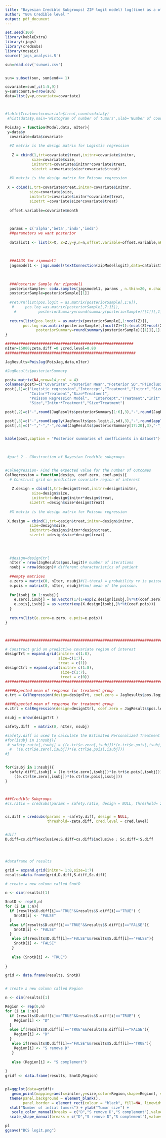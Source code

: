---
title: "Bayesian Credible Subgroups( ZIP logit model) log(time) as a offset"
author: "80% Credible level "
output: pdf_document
---


```{r,echo=FALSE,message=FALSE,warning=FALSE}
set.seed(100)
library(kableExtra)
library(rjags)
library(credsubs)
library(mosaic)
source('jags_analysis.R')

sun=read.csv('sunwei.csv')


sun= subset(sun, sun$end== 1)

covariate=sun[,c(1:5,9)]
y=sun$count;n=nrow(sun)
data=list(y=y,covariate=covariate)



#table(Treatment=covariate$treat,counts=data$y)
 #hist(data$y,main='Histogram of number of tumors',xlab='Number of counts')
```


```{r,echo=FALSE}
PoisJag = function(Model,data, nIter){
 y=data$y
  covariate=data$covariate
  
  #Z matrix is the design matrix for Logistic regression
  
   Z = cbind(1,trt=covariate$treat,initnr=covariate$initnr,
            size=covariate$size,
            initnrtrt=covariate$initnr*covariate$treat,
            sizetrt =covariate$size*covariate$treat)
   
  #X matrix is the design matrix for Poisson regression
   
 X = cbind(1,trt=covariate$treat,initnr=covariate$initnr,
           size=covariate$size,
           initnrtrt=covariate$initnr*covariate$treat,
           sizetrt =covariate$size*covariate$treat)
 
  offset.variable=covariate$month
  
  

  params = c('alpha','beta','indx','indz')
  ##parameters we want posterior 
  
  datalist1 <- list(X=X, Z=Z,y=y,n=n,offset.variable=offset.variable,nKx=ncol(X),nKz=ncol(Z),Kp=2,Kz=2)
  
 
  
  ###JAGS for zipmodel1
  jagsmodel1 <- jags.model(textConnection(zipModellogit),data=datalist1,quiet=TRUE)
  
  
  
  ###Posterior Sample for zipmodel1
  posteriorSample<- coda.samples(jagsmodel1, params , n.thin=20, n.chains=3,n.burnin=500, n.iter=nIter, progress.bar='none')
  posteriorSample=posteriorSample[[1]]
  
  #return(list(pos.logit = as.matrix(posteriorSample[,1:6]),
   #     pos.log =as.matrix(posteriorSample[,7:13]),
    #          posteriorSummary=round(summary(posteriorSample)[[1]][,1],4)))
  
  return(list(pos.logit = as.matrix(posteriorSample[,1:ncol(Z)]),
        pos.log =as.matrix(posteriorSample[,(ncol(Z)+1):(ncol(Z)+ncol(X))]),
              posteriorSummary=round(summary(posteriorSample)[[1]][,1],4)))
}
```  

```{r,echo=FALSE}
##########################################################
nIter=15000;zeta.diff =0 ;cred.level=0.80
###########################################################

JagResults=PoisJag(PoisJag,data,nIter)

#JagResults$posteriorSummary
```



```{r,echo=FALSE}
post= matrix(NA,nrow=14,ncol = 4)
colnames(post)=c("Covariate","Posterior Mean","Posterior SD","P(Inclusion)")
post[,1]=c("Logistic regression","Intercept","Treatment","Initnr","Size",
           "Initnr*Treatment","Size*Treatment", 
           "Poisson Regression Model",  "Intercept","Treatment","Init",
           "Size","Initnr*Treatment","Size*Treatment")

post[,2]=c("-",round(JagResults$posteriorSummary[1:6],3),"-",round(JagResults$posteriorSummary[7:12],3))

post[,3]=c("-",round(apply(JagResults$pos.logit,2,sd),3),"-",round(apply(JagResults$pos.log,2,sd),3))
post[,4]=c("-","-","-",round(JagResults$posteriorSummary[17:20],3),"-","-","-",round(JagResults$posteriorSummary[13:16],3))


kable(post,caption = "Posterior summaries of coefficients in dataset")
 
 
```



```{r,echo=FALSE}
 #part 2 - COnstruction of Bayesian Credible subgroups


#CalRegression- Find the expected value for the number of outcomes
CalRegression = function(design, coef.zero, coef.pois){
  # Construct grid on predictive covariate region of interest
  
   Z.design = cbind(1,trt=design$treat,initnr=design$initnr,
            size=design$size,
            initnrtrt=design$initnr*design$treat,
           sizetrt =design$size*design$treat)
   
  #X matrix is the design matrix for Poisson regression
   
 X.design = cbind(1,trt=design$treat,initnr=design$initnr,
           size=design$size,
           initnrtrt=design$initnr*design$treat,
           sizetrt =design$size*design$treat)
 
   
  
  
  #design=designCtrl
  nIter = nrow(JagResults$pos.logit)# number of iterations
  nsubj = nrow(design)# different characteristics of patient
  
  ##empty matrices
  e.zero = matrix(0, nIter, nsubj)#(1-theta) = probability rv is poisson
  e.pois = matrix(0, nIter, nsubj)#(mu) mean of the poisson.
  
  for(isubj in 1:nsubj){
    e.zero[,isubj] = as.vector(1/(1+exp(Z.design[isubj,]%*%t(coef.zero))))
    e.pois[,isubj] = as.vector(exp(X.design[isubj,]%*%t(coef.pois)))
  }
  
  return(list(e.zero=e.zero, e.pois=e.pois))
}



###################################################################################

# Construct grid on predictive covariate region of interest
designTrt = expand.grid(initnr= c(1:8),
                        size=c(1:7),
                        treat = c(1))
designCtrl = expand.grid(initnr= c(1:8),
                         size=c(1:7),
                         treat = c(0))
###############################################################################

####Expected mean of response for treatment group
e.trt = CalRegression(design=designTrt, coef.zero = JagResults$pos.logit, coef.pois=JagResults$pos.log)

####Expected mean of response for treatment group
e.ctrl = CalRegression(design=designCtrl, coef.zero = JagResults$pos.logit,  coef.pois=JagResults$pos.log)

nsubj = nrow(designTrt )

safety.diff  = matrix(0, nIter, nsubj)

#safety.diff is used to calculate the Estimated Personalized Treatment Effect.
#for(isubj in 1:nsubj){
 # safety.ratio[,isubj] = ((e.trt$e.zero[,isubj])*(e.trt$e.pois[,isubj]))/
  #  ((e.ctrl$e.zero[,isubj])*(e.ctrl$e.pois[,isubj]))
#}


for(isubj in 1:nsubj){
  safety.diff[,isubj] = ((e.trt$e.zero[,isubj])*(e.trt$e.pois[,isubj]))-
    ((e.ctrl$e.zero[,isubj])*(e.ctrl$e.pois[,isubj]))
}



###Credible Subgroups
#cs.ratio = credsubs(params = safety.ratio, design = NULL, threshold= zeta.ratio, cred.level = cred.level)


cs.diff = credsubs(params = -safety.diff, design = NULL,
                   threshold=-zeta.diff, cred.level = cred.level)


#diff
D.diff=cs.diff$exclusive;S.diff=cs.diff$inclusive ; Sc.diff=!S.diff





```

```{r,echo=FALSE}
#dataframe of results

grid = expand.grid(initnr= 1:8,size=1:7)
results=data.frame(grid,D.diff,S.diff,Sc.diff)

# create a new column called SnotD

n <- dim(results)[1]

SnotD <- rep(0,n)
for (i in 1:n){
  if (results$D.diff[i]=="TRUE"&&results$S.diff[i]=="TRUE") {
    SnotD[i] <- "FALSE"
  }
  else if(results$D.diff[i]=="TRUE"&&results$S.diff[i]=="FALSE"){
    SnotD[i] <- "FALSE"
  }
   else if(results$D.diff[i]=="FALSE"&&results$S.diff[i]=="FALSE"){
    SnotD[i] <- "FALSE"
   }
  
   else (SnotD[i] <- "TRUE")
  
}

grid <- data.frame(results, SnotD)


# create a new column called Region

n <- dim(results)[1]

Region <- rep(0,n)
for (i in 1:n){
  if (results$D.diff[i]=="TRUE"&&results$S.diff[i]=="TRUE") {
    Region[i] <- "D"
  }
  else if(results$D.diff[i]=="TRUE"&&results$S.diff[i]=="FALSE"){
    Region[i] <- "D"
  }
   else if(results$D.diff[i]=="FALSE"&&results$S.diff[i]=="TRUE"){
    Region[i] <- "S remove D"
   }
  
   else (Region[i] <- "S complement")
  
}
gridf <- data.frame(results, SnotD,Region)



```

```{r,echo=FALSE}


pl=ggplot(data=gridf)+
   geom_point(mapping=aes(x=initnr,y=size,color=Region,shape=Region), size=3)  +
  theme(panel.background = element_blank(),
        panel.border = element_rect(colour = "black", fill=NA, linewidth=1))+
  xlab("Number of intial tumors") + ylab("Tumor size") +
   scale_color_manual(breaks = c("D","S remove D","S complement"),values =   c("chartreuse4","darkorange1","dodgerblue2")) +
  scale_shape_manual(breaks = c("D","S remove D","S complement"),values = c(15, 19, 17))

pl
ggsave("BCS logit.png")
```
